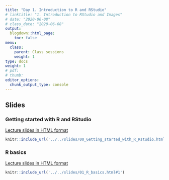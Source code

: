 ```yaml
---
title: "Day 1. Introduction to R and RStudio"
# linktitle: "1. Introduction to RStudio and Images"
# date: "2020-06-08"
# class_date: "2020-06-08"
output:
  blogdown::html_page:
    toc: false
menu:
  class:
    parent: Class sessions
    weight: 1
type: docs
weight: 1
# pdf: 
# thumb: 
editor_options: 
  chunk_output_type: console
---
```




## Slides

### Getting started with R and RStudio

<a href="../../slides/00_Getting_started_with_R_Rstudio.html#1" target="_blank">Lecture slides in HTML format</a>

```r
knitr::include_url('../../slides/00_Getting_started_with_R_Rstudio.html#1')
```

### R basics

<a href="../../slides/01_R_basics.html#1" target="_blank">Lecture slides in HTML format</a>

```r
knitr::include_url('../../slides/01_R_basics.html#1')
```

